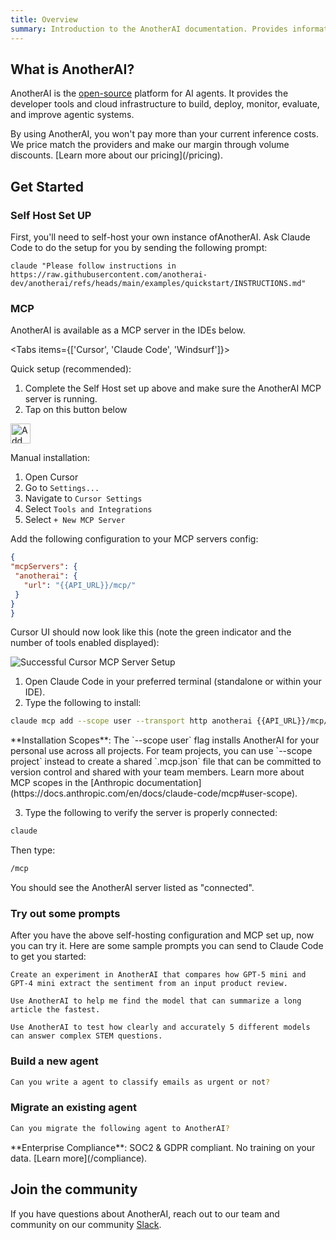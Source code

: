 ```yaml
---
title: Overview
summary: Introduction to the AnotherAI documentation. Provides information on what AnotherAI is and how to get started with building, deploying, and improving AI agents.
---
```



## What is AnotherAI?

AnotherAI is the [open-source](https://github.com/anotherai/anotherai) platform for AI agents. It provides the developer tools and cloud infrastructure to build, deploy, monitor, evaluate, and improve agentic systems.

<Callout type="info" href="/pricing">
By using AnotherAI, you won't pay more than your current inference costs. We price match the providers and make our margin through volume discounts. [Learn more about our pricing](/pricing).
</Callout>

## Get Started

### Self Host Set UP

First, you'll need to self-host your own instance ofAnotherAI. Ask Claude Code to do the setup for you by sending the following prompt:

```
claude "Please follow instructions in https://raw.githubusercontent.com/anotherai-dev/anotherai/refs/heads/main/examples/quickstart/INSTRUCTIONS.md"
```

### MCP 

AnotherAI is available as a MCP server in the IDEs below.

<Tabs items={['Cursor', 'Claude Code', 'Windsurf']}>

<Tab value="Cursor">

Quick setup  (recommended):
1. Complete the Self Host set up above and make sure the AnotherAI MCP server is running.
2. Tap on this button below

<a href="cursor://anysphere.cursor-deeplink/mcp/install?name=anotherai&config=eyJ1cmwiOiJodHRwOi8vMTI3LjAuMC4xOjgwMDAvbWNwLyJ9"><img src="https://cursor.com/deeplink/mcp-install-dark.svg" alt="Add anotherai MCP server to Cursor" height="32" /></a>

Manual installation:

1. Open Cursor
2. Go to `Settings...`
3. Navigate to `Cursor Settings`
4. Select `Tools and Integrations`
5. Select `+ New MCP Server`

Add the following configuration to your MCP servers config:

   ```json
{
  "mcpServers": {
    "anotherai": {
      "url": "{{API_URL}}/mcp/"
    }
  }
}
   ```

Cursor UI should now look like this (note the green indicator and the number of tools enabled displayed):

![Successful Cursor MCP Server Setup](/images/mcp/cursor-setup-ok.png)

</Tab>

<Tab value="Claude Code">

1. Open Claude Code in your preferred terminal (standalone or within your IDE).
2. Type the following to install:

```bash
claude mcp add --scope user --transport http anotherai {{API_URL}}/mcp/
```

<Callout type="info">
**Installation Scopes**: The `--scope user` flag installs AnotherAI for your personal use across all projects. For team projects, you can use `--scope project` instead to create a shared `.mcp.json` file that can be committed to version control and shared with your team members. Learn more about MCP scopes in the [Anthropic documentation](https://docs.anthropic.com/en/docs/claude-code/mcp#user-scope).
</Callout>

3. Type the following to verify the server is properly connected:

```bash
claude
```

Then type:
```bash
/mcp 
```

You should see the AnotherAI server listed as "connected".


</Tab>

</Tabs>

### Try out some prompts

After you have the above self-hosting configuration and MCP set up, now you can try it. Here are some sample prompts you can send to Claude Code to get you started:

```
Create an experiment in AnotherAI that compares how GPT-5 mini and GPT-4 mini extract the sentiment from an input product review.
```
```
Use AnotherAI to help me find the model that can summarize a long article the fastest.
```
```
Use AnotherAI to test how clearly and accurately 5 different models can answer complex STEM questions.
```

### Build a new agent 

```bash
Can you write a agent to classify emails as urgent or not?
```

### Migrate an existing agent

```bash
Can you migrate the following agent to AnotherAI?
```
<Callout type="info">
**Enterprise Compliance**: SOC2 & GDPR compliant. No training on your data. [Learn more](/compliance).
</Callout>

## Join the community

If you have questions about AnotherAI, reach out to our team and community on our community [Slack](https://join.slack.com/t/anotherai-dev/shared_invite/zt-3av2prezr-Lz10~8o~rSRQE72m_PyIJA).
